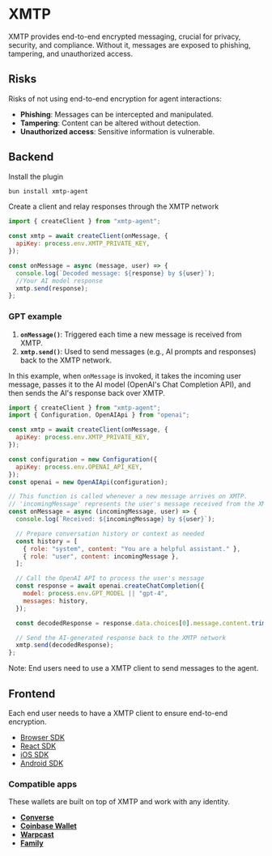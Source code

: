 # XMTP

XMTP provides end-to-end encrypted messaging, crucial for privacy, security, and compliance. Without it, messages are exposed to phishing, tampering, and unauthorized access.

## Risks

Risks of not using end-to-end encryption for agent interactions:

- **Phishing**: Messages can be intercepted and manipulated.
- **Tampering**: Content can be altered without detection.
- **Unauthorized access**: Sensitive information is vulnerable.

## Backend

Install the plugin

```bash
bun install xmtp-agent
```

Create a client and relay responses through the XMTP network

```javascript
import { createClient } from "xmtp-agent";

const xmtp = await createClient(onMessage, {
  apiKey: process.env.XMTP_PRIVATE_KEY,
});

const onMessage = async (message, user) => {
  console.log(`Decoded message: ${response} by ${user}`);
  //Your AI model response
  xmtp.send(response);
};
```

### GPT example

1. **`onMessage()`**: Triggered each time a new message is received from XMTP.
2. **`xmtp.send()`**: Used to send messages (e.g., AI prompts and responses) back to the XMTP network.

In this example, when `onMessage` is invoked, it takes the incoming user message, passes it to the AI model (OpenAI's Chat Completion API), and then sends the AI's response back over XMTP.

```javascript
import { createClient } from "xmtp-agent";
import { Configuration, OpenAIApi } from "openai";

const xmtp = await createClient(onMessage, {
  apiKey: process.env.XMTP_PRIVATE_KEY,
});

const configuration = new Configuration({
  apiKey: process.env.OPENAI_API_KEY,
});
const openai = new OpenAIApi(configuration);

// This function is called whenever a new message arrives on XMTP.
// 'incomingMessage' represents the user's message received from the XMTP network.
const onMessage = async (incomingMessage, user) => {
  console.log(`Received: ${incomingMessage} by ${user}`);

  // Prepare conversation history or context as needed
  const history = [
    { role: "system", content: "You are a helpful assistant." },
    { role: "user", content: incomingMessage },
  ];

  // Call the OpenAI API to process the user's message
  const response = await openai.createChatCompletion({
    model: process.env.GPT_MODEL || "gpt-4",
    messages: history,
  });

  const decodedResponse = response.data.choices[0].message.content.trim();

  // Send the AI-generated response back to the XMTP network
  xmtp.send(decodedResponse);
};
```

Note: End users need to use a XMTP client to send messages to the agent.

## Frontend

Each end user needs to have a XMTP client to ensure end-to-end encryption.

- [Browser SDK](https://github.com/xmtp/xmtp-js)
- [React SDK](https://github.com/xmtp/xmtp-web)
- [iOS SDK](https://github.com/xmtp/xmtp-ios)
- [Android SDK](https://github.com/xmtp/xmtp-android)

### Compatible apps

These wallets are built on top of XMTP and work with any identity.

- [**Converse**](https://converse.xyz)
- [**Coinbase Wallet**](https://www.coinbase.com/en-ar/wallet/downloads)
- [**Warpcast**](https://warpcast.com/)
- [**Family**](https://family.co/)
